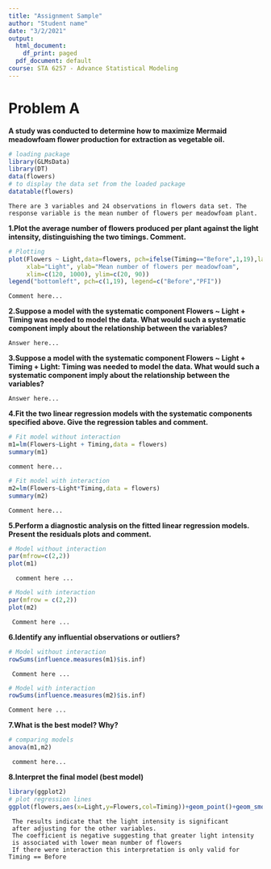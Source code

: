 ---
title: "Assignment Sample"
author: "Student name"
date: "3/2/2021"
output:
  html_document:
    df_print: paged
  pdf_document: default
course: STA 6257 - Advance Statistical Modeling
---

# Problem A

**
A study was conducted to determine how to maximize Mermaid meadowfoam flower production for extraction as vegetable oil.
**
```{r}

# loading package 
library(GLMsData)
library(DT)
data(flowers)
# to display the data set from the loaded package
datatable(flowers)
```

```
There are 3 variables and 24 observations in flowers data set. The response variable is the mean number of flowers per meadowfoam plant.
```
**
1.Plot  the  average  number  of  flowers  produced  per  plant  against  the  light  intensity,  distinguishing the two timings.  Comment.
**
```{r}
# Plotting
plot(Flowers ~ Light,data=flowers, pch=ifelse(Timing=="Before",1,19),las=1,
     xlab="Light", ylab="Mean number of flowers per meadowfoam",
     xlim=c(120, 1000), ylim=c(20, 90))
legend("bottomleft", pch=c(1,19), legend=c("Before","PFI"))

```

```
Comment here... 
```

**
2.Suppose a model with the systematic component Flowers ~ Light + Timing was needed to model the data. What would such a systematic component imply about the relationship between the variables?
**
```
Answer here...
```
**
3.Suppose a model with the systematic component Flowers ~ Light + Timing + Light: Timing was needed to model the data. What would such a systematic component imply about the relationship between the variables?
**

```
Answer here...
```
**
4.Fit the two linear regression models with the systematic components specified above. Give the regression tables and comment.
**

```{r}
# Fit model without interaction
m1=lm(Flowers~Light + Timing,data = flowers)
summary(m1)
```

```
comment here...
```

```{r}
# Fit model with interaction
m2=lm(Flowers~Light*Timing,data = flowers)
summary(m2)

```

```
Comment here...

```

**
5.Perform a diagnostic analysis on the fitted linear regression models. Present the residuals plots and comment.
**

```{r}
# Model without interaction
par(mfrow=c(2,2))
plot(m1)
```

```
  comment here ... 
```

```{r}
# Model with interaction
par(mfrow = c(2,2))
plot(m2)

```

```
 Comment here ...
```
**
6.Identify any influential observations or outliers?
**

```{r}
# Model without interaction
rowSums(influence.measures(m1)$is.inf)

```

```
 Comment here ...
```

```{r}
# Model with interaction
rowSums(influence.measures(m2)$is.inf)
```
 
``` 
Comment here ...
```

**
7.What is the best model? Why?
**

```{r}
# comparing models
anova(m1,m2)


```

```
 comment here...
```

**
8.Interpret the final model (best model)
**
```{r}
library(ggplot2)
# plot regression lines
ggplot(flowers,aes(x=Light,y=Flowers,col=Timing))+geom_point()+geom_smooth(method = "lm", formula = y~x, se = TRUE, level=0.8 )


```

```
 The results indicate that the light intensity is significant
 after adjusting for the other variables.
 The coefficient is negative suggesting that greater light intensity 
 is associated with lower mean number of flowers
 If there were interaction this interpretation is only valid for Timing == Before
```
